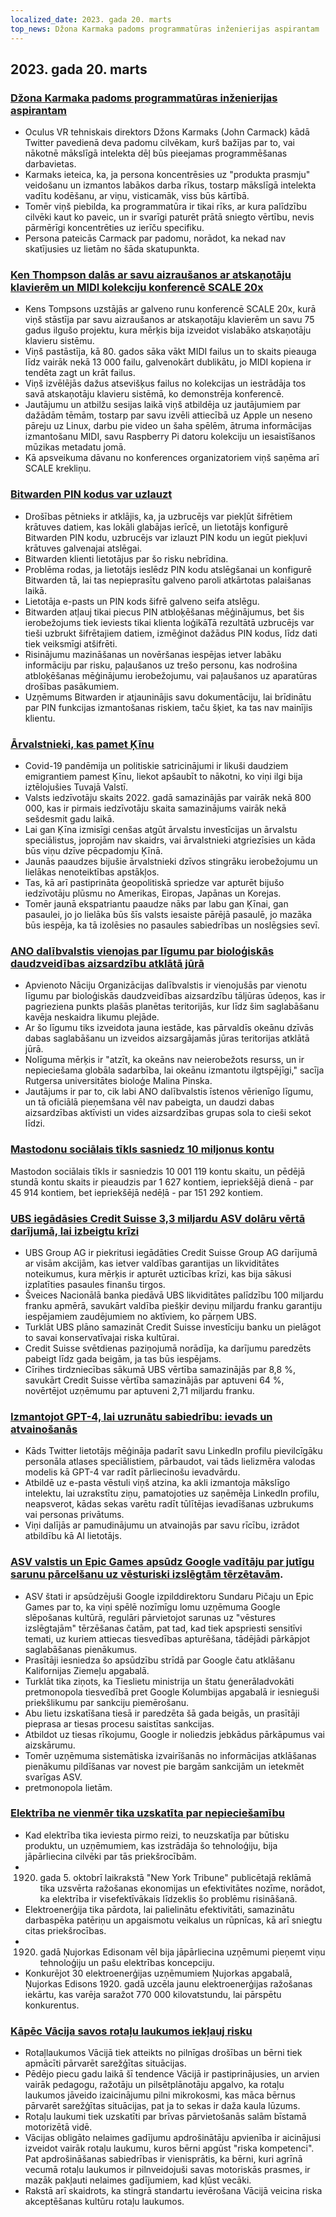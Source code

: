 ```yaml
---
localized_date: 2023. gada 20. marts
top_news: Džona Karmaka padoms programmatūras inženierijas aspirantam
---
```




## 2023. gada 20. marts

### [Džona Karmaka padoms programmatūras inženierijas aspirantam](https://twitter.com/ID_AA_Carmack/status/1637087219591659520?ref=hackernewsgpt.com)

- Oculus VR tehniskais direktors Džons Karmaks (John Carmack) kādā Twitter pavedienā deva padomu cilvēkam, kurš bažījas par to, vai nākotnē mākslīgā intelekta dēļ būs pieejamas programmēšanas darbavietas.
- Karmaks ieteica, ka, ja persona koncentrēsies uz "produkta prasmju" veidošanu un izmantos labākos darba rīkus, tostarp mākslīgā intelekta vadītu kodēšanu, ar viņu, visticamāk, viss būs kārtībā.
- Tomēr viņš piebilda, ka programmatūra ir tikai rīks, ar kura palīdzību cilvēki kaut ko paveic, un ir svarīgi paturēt prātā sniegto vērtību, nevis pārmērīgi koncentrēties uz ierīču specifiku.
- Persona pateicās Carmack par padomu, norādot, ka nekad nav skatījusies uz lietām no šāda skatupunkta.

### [Ken Thompson dalās ar savu aizraušanos ar atskaņotāju klavierēm un MIDI kolekciju konferencē SCALE 20x](https://www.youtube.com/watch?v=kaandEt_pKw&ref=hackernewsgpt.com)

- Kens Tompsons uzstājās ar galveno runu konferencē SCALE 20x, kurā viņš stāstīja par savu aizraušanos ar atskaņotāju klavierēm un savu 75 gadus ilgušo projektu, kura mērķis bija izveidot vislabāko atskaņotāju klavieru sistēmu.
- Viņš pastāstīja, kā 80. gados sāka vākt MIDI failus un to skaits pieauga līdz vairāk nekā 13 000 failu, galvenokārt dublikātu, jo MIDI kopiena ir tendēta zagt un krāt failus.
- Viņš izvēlējās dažus atsevišķus failus no kolekcijas un iestrādāja tos savā atskaņotāju klavieru sistēmā, ko demonstrēja konferencē.
- Jautājumu un atbilžu sesijas laikā viņš atbildēja uz jautājumiem par dažādām tēmām, tostarp par savu izvēli attiecībā uz Apple un neseno pāreju uz Linux, darbu pie video un šaha spēlēm, ātruma informācijas izmantošanu MIDI, savu Raspberry Pi datoru kolekciju un iesaistīšanos mūzikas metadatu jomā.
- Kā apsveikuma dāvanu no konferences organizatoriem viņš saņēma arī SCALE krekliņu.

### [Bitwarden PIN kodus var uzlauzt](https://ambiso.github.io/bitwarden-pin/?ref=hackernewsgpt.com)

- Drošības pētnieks ir atklājis, ka, ja uzbrucējs var piekļūt šifrētiem krātuves datiem, kas lokāli glabājas ierīcē, un lietotājs konfigurē Bitwarden PIN kodu, uzbrucējs var izlauzt PIN kodu un iegūt piekļuvi krātuves galvenajai atslēgai.
- Bitwarden klienti lietotājus par šo risku nebrīdina.
- Problēma rodas, ja lietotājs ieslēdz PIN kodu atslēgšanai un konfigurē Bitwarden tā, lai tas nepieprasītu galveno paroli atkārtotas palaišanas laikā.
- Lietotāja e-pasts un PIN kods šifrē galveno seifa atslēgu.
- Bitwarden atļauj tikai piecus PIN atbloķēšanas mēģinājumus, bet šis ierobežojums tiek ieviests tikai klienta loģikāTā rezultātā uzbrucējs var tieši uzbrukt šifrētajiem datiem, izmēģinot dažādus PIN kodus, līdz dati tiek veiksmīgi atšifrēti.
- Risinājumu mazināšanas un novēršanas iespējas ietver labāku informāciju par risku, paļaušanos uz trešo personu, kas nodrošina atbloķēšanas mēģinājumu ierobežojumu, vai paļaušanos uz aparatūras drošības pasākumiem.
- Uzņēmums Bitwarden ir atjauninājis savu dokumentāciju, lai brīdinātu par PIN funkcijas izmantošanas riskiem, taču šķiet, ka tas nav mainījis klientu.

### [Ārvalstnieki, kas pamet Ķīnu](https://www.persuasion.community/p/leaving-china?ref=hackernewsgpt.com)

- Covid-19 pandēmija un politiskie satricinājumi ir likuši daudziem emigrantiem pamest Ķīnu, liekot apšaubīt to nākotni, ko viņi ilgi bija iztēlojušies Tuvajā Valstī.
- Valsts iedzīvotāju skaits 2022. gadā samazinājās par vairāk nekā 800 000, kas ir pirmais iedzīvotāju skaita samazinājums vairāk nekā sešdesmit gadu laikā.
- Lai gan Ķīna izmisīgi cenšas atgūt ārvalstu investīcijas un ārvalstu speciālistus, joprojām nav skaidrs, vai ārvalstnieki atgriezīsies un kāda būs viņu dzīve pēcpadomju Ķīnā.
- Jaunās paaudzes bijušie ārvalstnieki dzīvos stingrāku ierobežojumu un lielākas nenoteiktības apstākļos.
- Tas, kā arī pastiprināta ģeopolitiskā spriedze var apturēt bijušo iedzīvotāju plūsmu no Amerikas, Eiropas, Japānas un Korejas.
- Tomēr jaunā ekspatriantu paaudze nāks par labu gan Ķīnai, gan pasaulei, jo jo lielāka būs šīs valsts iesaiste pārējā pasaulē, jo mazāka būs iespēja, ka tā izolēsies no pasaules sabiedrības un noslēgsies sevī.

### [ANO dalībvalstis vienojas par līgumu par bioloģiskās daudzveidības aizsardzību atklātā jūrā](https://apnews.com/article/un-oceans-biodiversity-treaty-0b024fa07e8c1947236d8b8491ebf92c?ref=hackernewsgpt.com)

- Apvienoto Nāciju Organizācijas dalībvalstis ir vienojušās par vienotu līgumu par bioloģiskās daudzveidības aizsardzību tāljūras ūdeņos, kas ir pagrieziena punkts plašās planētas teritorijās, kur līdz šim saglabāšanu kavēja neskaidra likumu plejāde.
- Ar šo līgumu tiks izveidota jauna iestāde, kas pārvaldīs okeānu dzīvās dabas saglabāšanu un izveidos aizsargājamās jūras teritorijas atklātā jūrā.
- Nolīguma mērķis ir "atzīt, ka okeāns nav neierobežots resurss, un ir nepieciešama globāla sadarbība, lai okeānu izmantotu ilgtspējīgi," sacīja Rutgersa universitātes bioloģe Malina Pinska.
- Jautājums ir par to, cik labi ANO dalībvalstis īstenos vērienīgo līgumu, un tā oficiālā pieņemšana vēl nav pabeigta, un daudzi dabas aizsardzības aktīvisti un vides aizsardzības grupas sola to cieši sekot līdzi.

### [Mastodonu sociālais tīkls sasniedz 10 miljonus kontu](https://mastodon.social/@mastodonusercount/110051957865629817?ref=hackernewsgpt.com)

Mastodon sociālais tīkls ir sasniedzis 10 001 119 kontu skaitu, un pēdējā stundā kontu skaits ir pieaudzis par 1 627 kontiem, iepriekšējā dienā - par 45 914 kontiem, bet iepriekšējā nedēļā - par 151 292 kontiem.

### [UBS iegādāsies Credit Suisse 3,3 miljardu ASV dolāru vērtā darījumā, lai izbeigtu krīzi](https://www.bloomberg.com/news/articles/2023-03-19/ubs-agrees-to-buy-credit-suisse-in-historic-deal-to-end-crisis?ref=hackernewsgpt.com)

- UBS Group AG ir piekritusi iegādāties Credit Suisse Group AG darījumā ar visām akcijām, kas ietver valdības garantijas un likviditātes noteikumus, kura mērķis ir apturēt uzticības krīzi, kas bija sākusi izplatīties pasaules finanšu tirgos.
- Šveices Nacionālā banka piedāvā UBS likviditātes palīdzību 100 miljardu franku apmērā, savukārt valdība piešķir deviņu miljardu franku garantiju iespējamiem zaudējumiem no aktīviem, ko pārņem UBS.
- Turklāt UBS plāno samazināt Credit Suisse investīciju banku un pielāgot to savai konservatīvajai riska kultūrai.
- Credit Suisse svētdienas paziņojumā norādīja, ka darījumu paredzēts pabeigt līdz gada beigām, ja tas būs iespējams.
- Cīrihes tirdzniecības sākumā UBS vērtība samazinājās par 8,8 %, savukārt Credit Suisse vērtība samazinājās par aptuveni 64 %, novērtējot uzņēmumu par aptuveni 2,71 miljardu franku.

### [Izmantojot GPT-4, lai uzrunātu sabiedrību: ievads un atvainošanās](https://twitter.com/brdskggs/status/1637114268876144640?ref=hackernewsgpt.com)

- Kāds Twitter lietotājs mēģināja padarīt savu LinkedIn profilu pievilcīgāku personāla atlases speciālistiem, pārbaudot, vai tāds lielizmēra valodas modelis kā GPT-4 var radīt pārliecinošu ievadvārdu.
- Atbildē uz e-pasta vēstuli viņš atzina, ka akli izmantoja mākslīgo intelektu, lai uzrakstītu ziņu, pamatojoties uz saņēmēja LinkedIn profilu, neapsverot, kādas sekas varētu radīt tūlītējas ievadīšanas uzbrukums vai personas privātums.
- Viņi dalījās ar pamudinājumu un atvainojās par savu rīcību, izrādot atbildību kā AI lietotājs.

### [ASV valstis un Epic Games apsūdz Google vadītāju par jutīgu sarunu pārcelšanu uz vēsturiski izslēgtām tērzētavām](http://www.fosspatents.com/2023/03/us-states-epic-games-others-accuse.html?ref=hackernewsgpt.com).

- ASV štati ir apsūdzējuši Google izpilddirektoru Sundaru Pičaju un Epic Games par to, ka viņi spēlē nozīmīgu lomu uzņēmuma Google slēpošanas kultūrā, regulāri pārvietojot sarunas uz "vēstures izslēgtajām" tērzēšanas čatām, pat tad, kad tiek apspriesti sensitīvi temati, uz kuriem attiecas tiesvedības apturēšana, tādējādi pārkāpjot saglabāšanas pienākumus.
- Prasītāji iesniedza šo apsūdzību strīdā par Google čatu atklāšanu Kalifornijas Ziemeļu apgabalā.
- Turklāt tika ziņots, ka Tieslietu ministrija un štatu ģenerāladvokāti pretmonopola tiesvedībā pret Google Kolumbijas apgabalā ir iesnieguši priekšlikumu par sankciju piemērošanu.
- Abu lietu izskatīšana tiesā ir paredzēta šā gada beigās, un prasītāji pieprasa ar tiesas procesu saistītas sankcijas.
- Atbildot uz tiesas rīkojumu, Google ir noliedzis jebkādus pārkāpumus vai aizskārumu.
- Tomēr uzņēmuma sistemātiska izvairīšanās no informācijas atklāšanas pienākumu pildīšanas var novest pie bargām sankcijām un ietekmēt svarīgas ASV.
- pretmonopola lietām.

### [Elektrība ne vienmēr tika uzskatīta par nepieciešamību](https://www.smithsonianmag.com/smart-news/people-had-to-be-convinced-of-the-usefulness-of-electricity-21221094/?ref=hackernewsgpt.com)

- Kad elektrība tika ieviesta pirmo reizi, to neuzskatīja par būtisku produktu, un uzņēmumiem, kas izstrādāja šo tehnoloģiju, bija jāpārliecina cilvēki par tās priekšrocībām.
- 1920. gada 5. oktobrī laikrakstā "New York Tribune" publicētajā reklāmā tika uzsvērta ražošanas ekonomijas un efektivitātes nozīme, norādot, ka elektrība ir visefektīvākais līdzeklis šo problēmu risināšanā.
- Elektroenerģija tika pārdota, lai palielinātu efektivitāti, samazinātu darbaspēka patēriņu un apgaismotu veikalus un rūpnīcas, kā arī sniegtu citas priekšrocības.
- 1920. gadā Ņujorkas Edisonam vēl bija jāpārliecina uzņēmumi pieņemt viņu tehnoloģiju un pašu elektrības koncepciju.
- Konkurējot 30 elektroenerģijas uzņēmumiem Ņujorkas apgabalā, Ņujorkas Edisons 1920. gadā uzcēla jaunu elektroenerģijas ražošanas iekārtu, kas varēja saražot 770 000 kilovatstundu, lai pārspētu konkurentus.

### [Kāpēc Vācija savos rotaļu laukumos iekļauj risku](https://www.theguardian.com/world/2021/oct/24/why-germany-is-building-risk-into-its-playgrounds?ref=hackernewsgpt.com)

- Rotaļlaukumos Vācijā tiek atteikts no pilnīgas drošības un bērni tiek apmācīti pārvarēt sarežģītas situācijas.
- Pēdējo piecu gadu laikā šī tendence Vācijā ir pastiprinājusies, un arvien vairāk pedagogu, ražotāju un pilsētplānotāju apgalvo, ka rotaļu laukumos jāveido izaicinājumu pilni mikrokosmi, kas māca bērnus pārvarēt sarežģītas situācijas, pat ja to sekas ir daža kaula lūzums.
- Rotaļu laukumi tiek uzskatīti par brīvas pārvietošanās salām bīstamā motorizētā vidē.
- Vācijas obligāto nelaimes gadījumu apdrošinātāju apvienība ir aicinājusi izveidot vairāk rotaļu laukumu, kuros bērni apgūst "riska kompetenci". Pat apdrošināšanas sabiedrības ir vienisprātis, ka bērni, kuri agrīnā vecumā rotaļu laukumos ir pilnveidojuši savas motoriskās prasmes, ir mazāk pakļauti nelaimes gadījumiem, kad kļūst vecāki.
- Rakstā arī skaidrots, ka stingrā standartu ievērošana Vācijā veicina riska akceptēšanas kultūru rotaļu laukumos.


